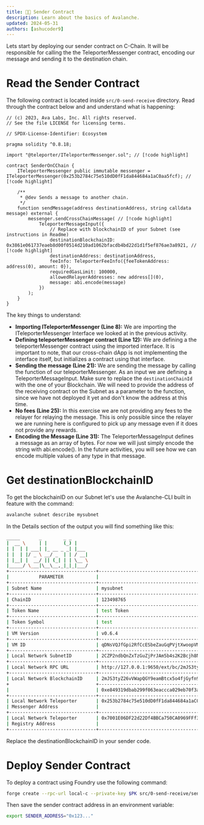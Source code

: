 ```yaml
---
title: 👩‍💻 Sender Contract
description: Learn about the basics of Avalanche.
updated: 2024-05-31
authors: [ashucoder9]
---
```


Lets start by deploying our sender contract on C-Chain. It will be responsible for calling the the TeleporterMessenger contract, encoding our message and sending it to the destination chain. 

# Read the Sender Contract
The following contract is located inside `src/0-send-receive` directory. Read through the contract below and and understand what is happening:

```solidity title="src/0-send-receive/senderOnCChain.sol"
// (c) 2023, Ava Labs, Inc. All rights reserved.
// See the file LICENSE for licensing terms.

// SPDX-License-Identifier: Ecosystem

pragma solidity ^0.8.18;

import "@teleporter/ITeleporterMessenger.sol"; // [!code highlight]

contract SenderOnCChain {
    ITeleporterMessenger public immutable messenger = ITeleporterMessenger(0x253b2784c75e510dD0fF1da844684a1aC0aa5fcf); // [!code highlight]

    /**
     * @dev Sends a message to another chain.
     */
    function sendMessage(address destinationAddress, string calldata message) external {
        messenger.sendCrossChainMessage( // [!code highlight]
            TeleporterMessageInput({
                // Replace with blockchainID of your Subnet (see instructions in Readme)
                destinationBlockchainID: 0x3861e061737eaeb8d00f0514d210ad1062bfacdb4bd22d1d1f5ef876ae3a8921, // [!code highlight]
                destinationAddress: destinationAddress, 
                feeInfo: TeleporterFeeInfo({feeTokenAddress: address(0), amount: 0}),
                requiredGasLimit: 100000,
                allowedRelayerAddresses: new address[](0),
                message: abi.encode(message)
            })
        );
    }
}
```

The key things to understand:

- **Importing ITeleporterMessenger (Line 8):** We are importing the ITeleporterMessenger Interface we looked at in the previous activity.
- **Defining teleporterMessenger contract (Line 12):** We are defining a the teleporterMessenger contract using the imported interface. It is important to note, that our cross-chain dApp is not implementing the interface itself, but initializes a contract using that interface.
- **Sending the message (Line 21):** We are sending the message by calling the function of our teleporterMessenger. As an input we are defining a TeleporterMessageInput. Make sure to replace the `destinationChainId` with the one of your Blockchain. We will need to provide the address of the receiving contract on the Subnet as a parameter to the function, since we have not deployed it yet and don't know the address at this time.   
- **No fees (Line 25):** In this exercise we are not providing any fees to the relayer for relaying the message. This is only possible since the relayer we are running here is configured to pick up any message even if it does not provide any rewards.
- **Encoding the Message (Line 31):** The TeleporterMessageInput defines a message as an array of bytes. For now we will just simply encode the string with abi.encode(). In the future activities, you will see how we can encode multiple values of any type in that message.

# Get destinationBlockchainID
To get the blockchainID on our Subnet let's use the Avalanche-CLI built in feature with the command:

``` bash
avalanche subnet describe mysubnet
```

In the Details section of the output you will find something like this:
 
 ```bash
 _____       _        _ _
|  __ \     | |      (_) |
| |  | | ___| |_ __ _ _| |___
| |  | |/ _ \ __/ _  | | / __|
| |__| |  __/ || (_| | | \__ \
|_____/ \___|\__\__,_|_|_|___/
+--------------------------------+-------------------------------------------------------------------------------------+
|           PARAMETER            |                                        VALUE                                        |
+--------------------------------+-------------------------------------------------------------------------------------+
| Subnet Name                    | mysubnet                                                                            |
+--------------------------------+-------------------------------------------------------------------------------------+
| ChainID                        | 123498765                                                                           |
+--------------------------------+-------------------------------------------------------------------------------------+
| Token Name                     | test Token                                                                          |
+--------------------------------+-------------------------------------------------------------------------------------+
| Token Symbol                   | test                                                                                |
+--------------------------------+-------------------------------------------------------------------------------------+
| VM Version                     | v0.6.4                                                                              |
+--------------------------------+-------------------------------------------------------------------------------------+
| VM ID                          | qDNsVQJfGpi2RfCcESbeZauGqPVjtXwoopVMtrGkdoUxmFKov                                   |
+--------------------------------+-------------------------------------------------------------------------------------+
| Local Network SubnetID         | 2CZP2ndbQnZxTzGuZjPrJAm5b4s2K2Bcjh8NqWoymi8NZMLYQk                                  |
+--------------------------------+-------------------------------------------------------------------------------------+
| Local Network RPC URL          | http://127.0.0.1:9650/ext/bc/2mJS3tyZ26vVWapQGY9eamBtcx5o4fjGyfn9ZKpL8axnUDy5yx/rpc |
+--------------------------------+-------------------------------------------------------------------------------------+
| Local Network BlockchainID     | 2mJS3tyZ26vVWapQGY9eamBtcx5o4fjGyfn9ZKpL8axnUDy5yx                                  |
+                                +-------------------------------------------------------------------------------------+
|                                | 0xe849319dbab299f063eaccca029eb70f3a3337e10106d2c44d09a168385e570a                  |
+--------------------------------+-------------------------------------------------------------------------------------+
| Local Network Teleporter       | 0x253b2784c75e510dD0fF1da844684a1aC0aa5fcf                                          |
| Messenger Address              |                                                                                     |
+--------------------------------+-------------------------------------------------------------------------------------+
| Local Network Teleporter       | 0x7001E06DF22d22Df4BBCa750CA0969FFf3739A7A                                          |
| Registry Address               |                                                                                     |
+--------------------------------+-------------------------------------------------------------------------------------+
```
Replace the destinationBlockchainID in your sender code.

# Deploy Sender Contract

To deploy a contract using Foundry use the following command:

```bash
forge create --rpc-url local-c --private-key $PK src/0-send-receive/senderOnCChain.sol:SenderOnCChain
```
Then save the sender contract address in an environment variable:

```bash
export SENDER_ADDRESS="0x123..."
```